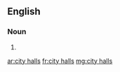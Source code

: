 ==English==

===Noun===
{{head|en|head=[[city]] [[hall]]s}}

# {{plural of|city hall}}

[[ar:city halls]]
[[fr:city halls]]
[[mg:city halls]]